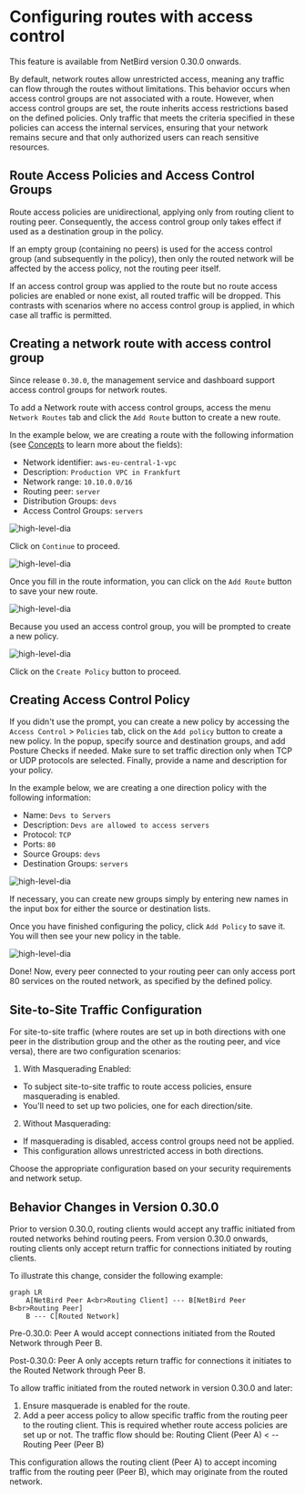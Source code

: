 # Configuring routes with access control

<Note>
    This feature is available from NetBird version 0.30.0 onwards.
</Note>

By default, network routes allow unrestricted access, meaning any traffic can
flow through the routes without limitations. This behavior occurs when access
control groups are not associated with a route. However, when access control
groups are set, the route inherits access restrictions based on the defined
policies. Only traffic that meets the criteria specified in these policies can
access the internal services, ensuring that your network remains secure and that
only authorized users can reach sensitive resources.

## Route Access Policies and Access Control Groups

Route access policies are unidirectional, applying only from routing
client to routing peer. Consequently, the access control group only takes effect
if used as a destination group in the policy.

If an empty group (containing no peers) is used for the access control group
(and subsequently in the policy), then only the routed network will be affected
by the access policy, not the routing peer itself.

<Note>
    If an access control group was applied to the route but no route access policies are
    enabled or none exist, all routed traffic will be dropped.
    This contrasts with scenarios where no access control group is applied, in
    which case all traffic is permitted.
</Note>

##  Creating a network route with access control group
Since release `0.30.0`, the management service and dashboard support access control groups for network routes.

To add a Network route with access control groups, access the menu `Network Routes` tab and click the `Add Route` button to create a new route.

In the example below, we are creating a route with the following information
(see [Concepts](routing-traffic-to-private-networks#concepts) to learn more about the fields):

- Network identifier: `aws-eu-central-1-vpc`
- Description: `Production VPC in Frankfurt`
- Network range: `10.10.0.0/16`
- Routing peer: `server`
- Distribution Groups: `devs`
- Access Control Groups: `servers`

<p>
    <img src="/docs-static/img/how-to-guides/network-route-acl.png" alt="high-level-dia" className="imagewrapper-big"/>
</p>

Click on `Continue` to proceed.

<p>
    <img src="/docs-static/img/how-to-guides/network-route-acl-group-settings.png" alt="high-level-dia" className="imagewrapper-big"/>
</p>

Once you fill in the route information, you can click on the `Add Route` button to save your new route.
<p>
    <img src="/docs-static/img/how-to-guides/network-route-acl-saved.png" alt="high-level-dia" className="imagewrapper-big"/>
</p>

Because you used an access control group, you will be prompted to create a new policy.
<p>
    <img src="/docs-static/img/how-to-guides/network-route-acl-prompt.png" alt="high-level-dia" className="imagewrapper"/>
</p>

Click on the `Create Policy` button to proceed.

## Creating Access Control Policy
If you didn't use the prompt, you can create a new policy by accessing the `Access Control` > `Policies` tab, click on the `Add policy` button to create a new policy.
In the popup, specify source and destination groups, and add Posture Checks if needed. Make sure to set traffic
direction only when TCP or UDP protocols are selected. Finally, provide a name and description for your policy.

In the example below, we are creating a one direction policy with the following information:
- Name: `Devs to Servers`
- Description: `Devs are allowed to access servers`
- Protocol: `TCP`
- Ports: `80`
- Source Groups: `devs`
- Destination Groups: `servers`

<p>
    <img src="/docs-static/img/how-to-guides/network-acl-create-policy.png" alt="high-level-dia" className="imagewrapper"/>
</p>


If necessary, you can create new groups simply by entering new names in the input box for either the source or destination lists.

Once you have finished configuring the policy, click `Add Policy` to save it. You will then see your new policy in the table.
<p>
    <img src="/docs-static/img/how-to-guides/network-acl-new-policy.png" alt="high-level-dia" className="imagewrapper-big"/>
</p>

Done! Now, every peer connected to your routing peer can only access port 80 services on the routed network,
as specified by the defined policy.

## Site-to-Site Traffic Configuration

For site-to-site traffic (where routes are set up in both directions with one
peer in the distribution group and the other as the routing peer, and vice
versa), there are two configuration scenarios:

1. With Masquerading Enabled:

- To subject site-to-site traffic to route access policies, ensure masquerading
  is enabled.
- You'll need to set up two policies, one for each direction/site.

2. Without Masquerading:

- If masquerading is disabled, access control groups need not be applied.
- This configuration allows unrestricted access in both directions.

Choose the appropriate configuration based on your security requirements and
network setup.

## Behavior Changes in Version 0.30.0

Prior to version 0.30.0, routing clients would accept any traffic initiated from
routed networks behind routing peers. From version 0.30.0 onwards, routing
clients only accept return traffic for connections initiated by routing clients.

To illustrate this change, consider the following example:

```mermaid
graph LR
    A[NetBird Peer A<br>Routing Client] --- B[NetBird Peer B<br>Routing Peer]
    B --- C[Routed Network]
```

Pre-0.30.0: Peer A would accept connections initiated from the Routed Network
through Peer B.

Post-0.30.0: Peer A only accepts return traffic for connections it initiates to
the Routed Network through Peer B.

To allow traffic initiated from the routed network in version 0.30.0 and later:

1. Ensure masquerade is enabled for the route.
2. Add a peer access policy to allow specific traffic from the routing peer to
   the routing client. This is required whether route access policies are set up
   or not. The traffic flow should be:
   Routing Client (Peer A) < -- Routing Peer (Peer B)

This configuration allows the routing client (Peer A) to accept incoming traffic
from the routing peer (Peer B), which may originate from the routed network.
